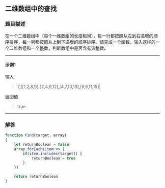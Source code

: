 <h2 style={{textAlign: 'center', border: 'none'}}>二维数组中的查找</h2>

### 题目描述

在一个二维数组中（每个一维数组的长度相同），每一行都按照从左到右递增的顺序排序，每一列都按照从上到下递增的顺序排序。请完成一个函数，输入这样的一个二维数组和一个整数，判断数组中是否含有该整数。

---

#### 示例1
输入

>7,[[1,2,8,9],[2,4,9,12],[4,7,10,13],[6,8,11,15]]

返回值

>true

---

### 解答

```javascript
function Find(target, array)
{
    let returnBoolean = false
    array.forEach(item => {
        if(item.includes(target)) {
            returnBoolean = true
        }
    })
    
    return returnBoolean
}
```
